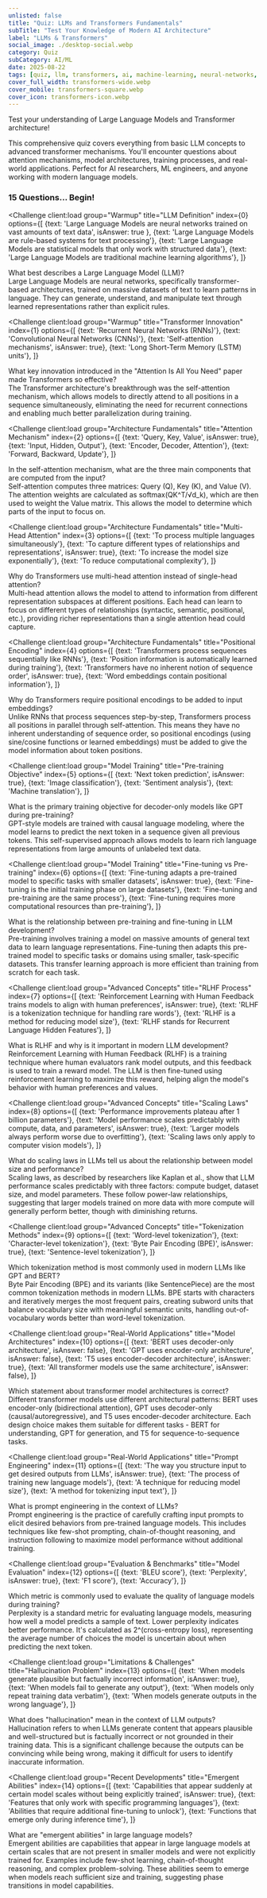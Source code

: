 ```yaml
---
unlisted: false
title: "Quiz: LLMs and Transformers Fundamentals"
subTitle: "Test Your Knowledge of Modern AI Architecture"
label: "LLMs & Transformers"
social_image: ./desktop-social.webp
category: Quiz
subCategory: AI/ML
date: 2025-08-22
tags: [quiz, llm, transformers, ai, machine-learning, neural-networks, attention]
cover_full_width: transformers-wide.webp
cover_mobile: transformers-square.webp
cover_icon: transformers-icon.webp
---
```



<section class="inset">
  Test your understanding of Large Language Models and Transformer architecture!
</section>

This comprehensive quiz covers everything from basic LLM concepts to advanced transformer mechanisms. You'll encounter questions about attention mechanisms, model architectures, training processes, and real-world applications. Perfect for AI researchers, ML engineers, and anyone working with modern language models.

### 15 Questions... Begin!

<QuizUI>

<Challenge
  client:load
  group="Warmup"
  title="LLM Definition"
  index={0}
  options={[
    {text: 'Large Language Models are neural networks trained on vast amounts of text data', isAnswer: true },
    {text: 'Large Language Models are rule-based systems for text processing'},
    {text: 'Large Language Models are statistical models that only work with structured data'},
    {text: 'Large Language Models are traditional machine learning algorithms'},
  ]}
>

  <slot name="question">
  <div className="question">
    What best describes a Large Language Model (LLM)?
  </div>
  </slot>

  <slot name='hints'>
  </slot>

  <slot name='explanation'>
  <div className="explanation">
    Large Language Models are neural networks, specifically transformer-based architectures, trained on massive datasets of text to learn patterns in language. They can generate, understand, and manipulate text through learned representations rather than explicit rules.
  </div>
  </slot>

</Challenge>

<Challenge
  client:load
  group="Warmup"
  title="Transformer Innovation"
  index={1}
  options={[
    {text: 'Recurrent Neural Networks (RNNs)'},
    {text: 'Convolutional Neural Networks (CNNs)'},
    {text: 'Self-attention mechanisms', isAnswer: true},
    {text: 'Long Short-Term Memory (LSTM) units'},
  ]}
>

  <slot name="question">
  <div className="question">
    What key innovation introduced in the "Attention Is All You Need" paper made Transformers so effective?
  </div>
  </slot>

  <slot name='hints'>
  </slot>

  <slot name='explanation'>
  <div className="explanation">
    The Transformer architecture's breakthrough was the self-attention mechanism, which allows models to directly attend to all positions in a sequence simultaneously, eliminating the need for recurrent connections and enabling much better parallelization during training.
  </div>
  </slot>

</Challenge>

<Challenge
  client:load
  group="Architecture Fundamentals"
  title="Attention Mechanism"
  index={2}
  options={[
    {text: 'Query, Key, Value', isAnswer: true},
    {text: 'Input, Hidden, Output'},
    {text: 'Encoder, Decoder, Attention'},
    {text: 'Forward, Backward, Update'},
  ]}
>

  <slot name="question">
  <div className="question">
    In the self-attention mechanism, what are the three main components that are computed from the input?
  </div>
  </slot>

  <slot name='hints'>
  </slot>

  <slot name='explanation'>
  <div className="explanation">
    Self-attention computes three matrices: Query (Q), Key (K), and Value (V). The attention weights are calculated as softmax(QK^T/√d_k), which are then used to weight the Value matrix. This allows the model to determine which parts of the input to focus on.
  </div>
  </slot>

</Challenge>

<Challenge
  client:load
  group="Architecture Fundamentals"
  title="Multi-Head Attention"
  index={3}
  options={[
    {text: 'To process multiple languages simultaneously'},
    {text: 'To capture different types of relationships and representations', isAnswer: true},
    {text: 'To increase the model size exponentially'},
    {text: 'To reduce computational complexity'},
  ]}
>

  <slot name="question">
  <div className="question">
    Why do Transformers use multi-head attention instead of single-head attention?
  </div>
  </slot>

  <slot name='hints'>
  </slot>

  <slot name='explanation'>
  <div className="explanation">
    Multi-head attention allows the model to attend to information from different representation subspaces at different positions. Each head can learn to focus on different types of relationships (syntactic, semantic, positional, etc.), providing richer representations than a single attention head could capture.
  </div>
  </slot>

</Challenge>

<Challenge
  client:load
  group="Architecture Fundamentals"
  title="Positional Encoding"
  index={4}
  options={[
    {text: 'Transformers process sequences sequentially like RNNs'},
    {text: 'Position information is automatically learned during training'},
    {text: 'Transformers have no inherent notion of sequence order', isAnswer: true},
    {text: 'Word embeddings contain positional information'},
  ]}
>

  <slot name="question">
  <div className="question">
    Why do Transformers require positional encodings to be added to input embeddings?
  </div>
  </slot>

  <slot name='hints'>
  </slot>

  <slot name='explanation'>
  <div className="explanation">
    Unlike RNNs that process sequences step-by-step, Transformers process all positions in parallel through self-attention. This means they have no inherent understanding of sequence order, so positional encodings (using sine/cosine functions or learned embeddings) must be added to give the model information about token positions.
  </div>
  </slot>

</Challenge>

<Challenge
  client:load
  group="Model Training"
  title="Pre-training Objective"
  index={5}
  options={[
    {text: 'Next token prediction', isAnswer: true},
    {text: 'Image classification'},
    {text: 'Sentiment analysis'},
    {text: 'Machine translation'},
  ]}
>

  <slot name="question">
  <div className="question">
    What is the primary training objective for decoder-only models like GPT during pre-training?
  </div>
  </slot>

  <slot name='hints'>
  </slot>

  <slot name='explanation'>
  <div className="explanation">
    GPT-style models are trained with causal language modeling, where the model learns to predict the next token in a sequence given all previous tokens. This self-supervised approach allows models to learn rich language representations from large amounts of unlabeled text data.
  </div>
  </slot>

</Challenge>

<Challenge
  client:load
  group="Model Training"
  title="Fine-tuning vs Pre-training"
  index={6}
  options={[
    {text: 'Fine-tuning adapts a pre-trained model to specific tasks with smaller datasets', isAnswer: true},
    {text: 'Fine-tuning is the initial training phase on large datasets'},
    {text: 'Fine-tuning and pre-training are the same process'},
    {text: 'Fine-tuning requires more computational resources than pre-training'},
  ]}
>

  <slot name="question">
  <div className="question">
    What is the relationship between pre-training and fine-tuning in LLM development?
  </div>
  </slot>

  <slot name='hints'>
  </slot>

  <slot name='explanation'>
  <div className="explanation">
    Pre-training involves training a model on massive amounts of general text data to learn language representations. Fine-tuning then adapts this pre-trained model to specific tasks or domains using smaller, task-specific datasets. This transfer learning approach is more efficient than training from scratch for each task.
  </div>
  </slot>

</Challenge>

<Challenge
  client:load
  group="Advanced Concepts"
  title="RLHF Process"
  index={7}
  options={[
    {text: 'Reinforcement Learning with Human Feedback trains models to align with human preferences', isAnswer: true},
    {text: 'RLHF is a tokenization technique for handling rare words'},
    {text: 'RLHF is a method for reducing model size'},
    {text: 'RLHF stands for Recurrent Language Hidden Features'},
  ]}
>

  <slot name="question">
  <div className="question">
    What is RLHF and why is it important in modern LLM development?
  </div>
  </slot>

  <slot name='hints'>
  </slot>

  <slot name='explanation'>
  <div className="explanation">
    Reinforcement Learning with Human Feedback (RLHF) is a training technique where human evaluators rank model outputs, and this feedback is used to train a reward model. The LLM is then fine-tuned using reinforcement learning to maximize this reward, helping align the model's behavior with human preferences and values.
  </div>
  </slot>

</Challenge>

<Challenge
  client:load
  group="Advanced Concepts"
  title="Scaling Laws"
  index={8}
  options={[
    {text: 'Performance improvements plateau after 1 billion parameters'},
    {text: 'Model performance scales predictably with compute, data, and parameters', isAnswer: true},
    {text: 'Larger models always perform worse due to overfitting'},
    {text: 'Scaling laws only apply to computer vision models'},
  ]}
>

  <slot name="question">
  <div className="question">
    What do scaling laws in LLMs tell us about the relationship between model size and performance?
  </div>
  </slot>

  <slot name='hints'>
  </slot>

  <slot name='explanation'>
  <div className="explanation">
    Scaling laws, as described by researchers like Kaplan et al., show that LLM performance scales predictably with three factors: compute budget, dataset size, and model parameters. These follow power-law relationships, suggesting that larger models trained on more data with more compute will generally perform better, though with diminishing returns.
  </div>
  </slot>

</Challenge>

<Challenge
  client:load
  group="Advanced Concepts"
  title="Tokenization Methods"
  index={9}
  options={[
    {text: 'Word-level tokenization'},
    {text: 'Character-level tokenization'},
    {text: 'Byte Pair Encoding (BPE)', isAnswer: true},
    {text: 'Sentence-level tokenization'},
  ]}
>

  <slot name="question">
  <div className="question">
    Which tokenization method is most commonly used in modern LLMs like GPT and BERT?
  </div>
  </slot>

  <slot name='hints'>
  </slot>

  <slot name='explanation'>
  <div className="explanation">
    Byte Pair Encoding (BPE) and its variants (like SentencePiece) are the most common tokenization methods in modern LLMs. BPE starts with characters and iteratively merges the most frequent pairs, creating subword units that balance vocabulary size with meaningful semantic units, handling out-of-vocabulary words better than word-level tokenization.
  </div>
  </slot>

</Challenge>

<Challenge
  client:load
  group="Real-World Applications"
  title="Model Architectures"
  index={10}
  options={[
    {text: 'BERT uses decoder-only architecture', isAnswer: false},
    {text: 'GPT uses encoder-only architecture', isAnswer: false},
    {text: 'T5 uses encoder-decoder architecture', isAnswer: true},
    {text: 'All transformer models use the same architecture', isAnswer: false},
  ]}
>

  <slot name="question">
  <div className="question">
    Which statement about transformer model architectures is correct?
  </div>
  </slot>

  <slot name='hints'>
  </slot>

  <slot name='explanation'>
  <div className="explanation">
    Different transformer models use different architectural patterns: BERT uses encoder-only (bidirectional attention), GPT uses decoder-only (causal/autoregressive), and T5 uses encoder-decoder architecture. Each design choice makes them suitable for different tasks - BERT for understanding, GPT for generation, and T5 for sequence-to-sequence tasks.
  </div>
  </slot>

</Challenge>

<Challenge
  client:load
  group="Real-World Applications"
  title="Prompt Engineering"
  index={11}
  options={[
    {text: 'The way you structure input to get desired outputs from LLMs', isAnswer: true},
    {text: 'The process of training new language models'},
    {text: 'A technique for reducing model size'},
    {text: 'A method for tokenizing input text'},
  ]}
>

  <slot name="question">
  <div className="question">
    What is prompt engineering in the context of LLMs?
  </div>
  </slot>

  <slot name='hints'>
  </slot>

  <slot name='explanation'>
  <div className="explanation">
    Prompt engineering is the practice of carefully crafting input prompts to elicit desired behaviors from pre-trained language models. This includes techniques like few-shot prompting, chain-of-thought reasoning, and instruction following to maximize model performance without additional training.
  </div>
  </slot>

</Challenge>

<Challenge
  client:load
  group="Evaluation & Benchmarks"
  title="Model Evaluation"
  index={12}
  options={[
    {text: 'BLEU score'},
    {text: 'Perplexity', isAnswer: true},
    {text: 'F1 score'},
    {text: 'Accuracy'},
  ]}
>

  <slot name="question">
  <div className="question">
    Which metric is commonly used to evaluate the quality of language models during training?
  </div>
  </slot>

  <slot name='hints'>
  </slot>

  <slot name='explanation'>
  <div className="explanation">
    Perplexity is a standard metric for evaluating language models, measuring how well a model predicts a sample of text. Lower perplexity indicates better performance. It's calculated as 2^(cross-entropy loss), representing the average number of choices the model is uncertain about when predicting the next token.
  </div>
  </slot>

</Challenge>

<Challenge
  client:load
  group="Limitations & Challenges"
  title="Hallucination Problem"
  index={13}
  options={[
    {text: 'When models generate plausible but factually incorrect information', isAnswer: true},
    {text: 'When models fail to generate any output'},
    {text: 'When models only repeat training data verbatim'},
    {text: 'When models generate outputs in the wrong language'},
  ]}
>

  <slot name="question">
  <div className="question">
    What does "hallucination" mean in the context of LLM outputs?
  </div>
  </slot>

  <slot name='hints'>
  </slot>

  <slot name='explanation'>
  <div className="explanation">
    Hallucination refers to when LLMs generate content that appears plausible and well-structured but is factually incorrect or not grounded in their training data. This is a significant challenge because the outputs can be convincing while being wrong, making it difficult for users to identify inaccurate information.
  </div>
  </slot>

</Challenge>

<Challenge
  client:load
  group="Recent Developments"
  title="Emergent Abilities"
  index={14}
  options={[
    {text: 'Capabilities that appear suddenly at certain model scales without being explicitly trained', isAnswer: true},
    {text: 'Features that only work with specific programming languages'},
    {text: 'Abilities that require additional fine-tuning to unlock'},
    {text: 'Functions that emerge only during inference time'},
  ]}
>

  <slot name="question">
  <div className="question">
    What are "emergent abilities" in large language models?
  </div>
  </slot>

  <slot name='hints'>
  </slot>

  <slot name='explanation'>
  <div className="explanation">
    Emergent abilities are capabilities that appear in large language models at certain scales that are not present in smaller models and were not explicitly trained for. Examples include few-shot learning, chain-of-thought reasoning, and complex problem-solving. These abilities seem to emerge when models reach sufficient size and training, suggesting phase transitions in model capabilities.
  </div>
  </slot>

</Challenge>

</QuizUI>